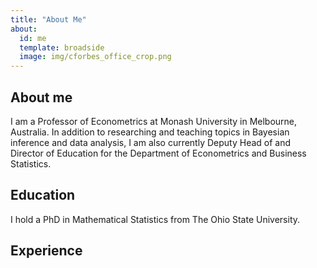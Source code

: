 ```yaml
---
title: "About Me"
about:
  id: me
  template: broadside
  image: img/cforbes_office_crop.png
---
```


:::{#me}

## About me

I am a Professor of Econometrics at Monash University in Melbourne, Australia. In addition to researching and teaching topics in Bayesian inference and data analysis, I am also currently Deputy Head of and Director of Education for the Department of Econometrics and Business Statistics.

## Education

I hold a PhD in Mathematical Statistics from The Ohio State University.

## Experience

:::

<!--Thanks for checking out my web site!-->
